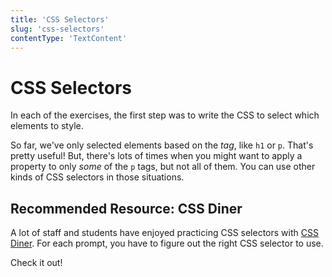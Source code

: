 ```yaml
---
title: 'CSS Selectors'
slug: 'css-selectors'
contentType: 'TextContent'
---
```


# CSS Selectors

In each of the exercises, the first step was to write the CSS to select which elements to style.

So far, we've only selected elements based on the _tag_, like `h1` or `p`. That's pretty useful!
But, there's lots of times when you might want to apply a property to only _some_ of the `p` tags,
but not all of them. You can use other kinds of CSS selectors in those situations.

## Recommended Resource: CSS Diner

A lot of staff and students have enjoyed practicing CSS selectors with
[CSS Diner](https://flukeout.github.io/). For each prompt, you have to figure out the right CSS
selector to use.

Check it out!
